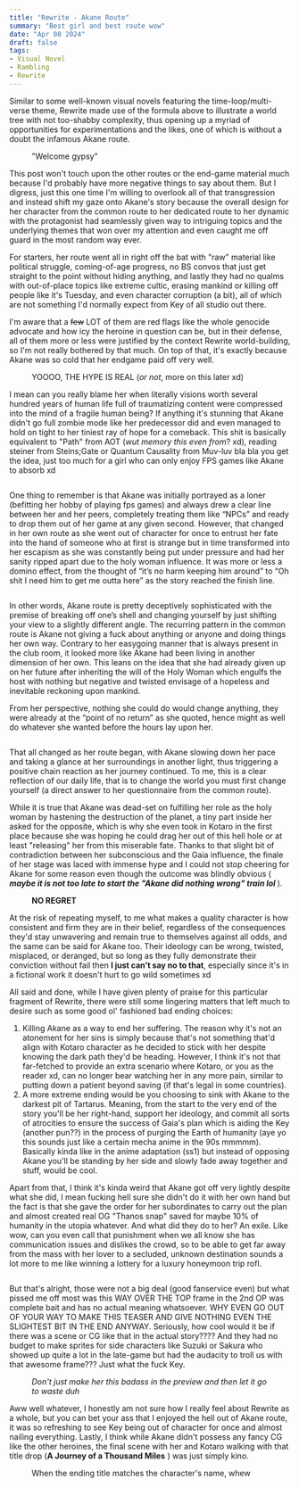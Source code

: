```yaml
---
title: "Rewrite - Akane Route"
summary: "Best girl and best route wow"
date: "Apr 08 2024"
draft: false
tags:
- Visual Novel
- Rambling
- Rewrite
---
```


<div className="richtext pb-8">
  <p>
    Similar to some well-known visual novels featuring the time-loop/multi-verse
    theme, Rewrite made use of the formula above to illustrate a world tree with
    not too-shabby complexity, thus opening up a myriad of opportunities for
    experimentations and the likes, one of which is without a doubt the infamous
    Akane route.
  </p>
  <figure className="kg-card kg-image-card kg-card-hascaption">
    <img
      className="kg-image"
      src="http://res.cloudinary.com/dxyxhzwdx/image/upload/q_80/v1/gaftonosh/2024/04/Rewrite-opening-02.00_01_20_05.Still003.webp"
      alt=""
      height={720}
      loading="lazy"
      width={1280}
    />
    <figcaption>"Welcome gypsy"</figcaption>
  </figure>
  <p>
    This post won't touch upon the other routes or the end-game material much
    because I'd probably have more negative things to say about them. But I
    digress, just this one time I'm willing to overlook all of that
    transgression and instead shift my gaze onto Akane's story because the
    overall design for her character from the common route to her dedicated
    route to her dynamic with the protagonist had seamlessly given way to
    intriguing topics and the underlying themes that won over my attention and
    even caught me off guard in the most random way ever.
  </p>
  <p>
    For starters, her route went all in right off the bat with "raw" material
    like political struggle, coming-of-age progress, no BS convos that just get
    straight to the point without hiding anything, and lastly they had no qualms
    with out-of-place topics like extreme cultic, erasing mankind or killing off
    people like it's Tuesday, and even character corruption (a bit), all of
    which are not something I'd normally expect from Key of all studio out
    there.
  </p>
  <p>
    I'm aware that a <s>few</s> LOT of them are red flags like the whole
    genocide advocate and how icy the heroine in question can be, but in their
    defense, all of them more or less were justified by the context Rewrite
    world-building, so I'm not really bothered by that much. On top of that,
    it's exactly because Akane was so cold that her endgame paid off very well.
  </p>
  <figure className="kg-card kg-image-card kg-card-hascaption">
    <img
      className="kg-image"
      src="http://res.cloudinary.com/dxyxhzwdx/image/upload/q_80/v1/gaftonosh/2024/04/Rewrite-opening-02.00_01_15_21.Still002.webp"
      alt=""
      height={720}
      loading="lazy"
      width={1280}
    />
    <figcaption>
      YOOOO, THE HYPE IS REAL (<em>or not</em>, more on this later xd)
    </figcaption>
  </figure>
  <p>
    I mean can you really blame her when literally visions worth several hundred
    years of human life full of traumatizing content were compressed into the
    mind of a fragile human being? If anything it's stunning that Akane didn't
    go full zombie mode like her predecessor did and even managed to hold on
    tight to her tiniest ray of hope for a comeback. This shit is basically
    equivalent to "Path" from AOT (<em>wut memory this even from</em>? xd),
    reading steiner from Steins;Gate or Quantum Causality from Muv-luv bla bla
    you get the idea, just too much for a girl who can only enjoy FPS games like
    Akane to absorb xd
  </p>
  <figure className="kg-card kg-image-card">
    <img
      className="kg-image"
      src="http://res.cloudinary.com/dxyxhzwdx/image/upload/q_80/v1/gaftonosh/2024/04/020_FGAK07b.webp"
      alt=""
      height={720}
      loading="lazy"
      width={1280}
    />
  </figure>
  <p>
    One thing to remember is that Akane was initially portrayed as a loner
    (befitting her hobby of playing fps games) and always drew a clear line
    between her and her peers, completely treating them like “NPCs” and ready to
    drop them out of her game at any given second. However, that changed in her
    own route as she went out of character for once to entrust her fate into the
    hand of someone who at first is strange but in time transformed into her
    escapism as she was constantly being put under pressure and had her sanity
    ripped apart due to the holy woman influence. It was more or less a domino
    effect, from the thought of “it’s no harm keeping him around” to “Oh shit I
    need him to get me outta here” as the story reached the finish line.
  </p>
  <figure className="kg-card kg-image-card">
    <img
      className="kg-image"
      src="http://res.cloudinary.com/dxyxhzwdx/image/upload/q_80/v1/gaftonosh/2024/04/023_FGAK08c.webp"
      alt=""
      height={720}
      loading="lazy"
      width={1280}
    />
  </figure>
  <p>
    In other words, Akane route is pretty deceptively sophisticated with the
    premise of breaking off one’s shell and changing yourself by just shifting
    your view to a slightly different angle. The recurring pattern in the common
    route is Akane not giving a fuck about anything or anyone and doing things
    her own way. Contrary to her easygoing manner that is always present in the
    club room, it looked more like Akane had been living in another dimension of
    her own. This leans on the idea that she had already given up on her future
    after inheriting the will of the Holy Woman which engulfs the host with
    nothing but negative and twisted envisage of a hopeless and inevitable
    reckoning upon mankind.
  </p>
  <p>
    From her perspective, nothing she could do would change anything, they were
    already at the “point of no return” as she quoted, hence might as well do
    whatever she wanted before the hours lay upon her.
  </p>
  <figure className="kg-card kg-image-card">
    <img
      className="kg-image"
      src="http://res.cloudinary.com/dxyxhzwdx/image/upload/q_80/v1/gaftonosh/2024/04/015_FGAK05.webp"
      alt=""
      height={720}
      loading="lazy"
      width={1280}
    />
  </figure>
  <p>
    That all changed as her route began, with Akane slowing down her pace and
    taking a glance at her surroundings in another light, thus triggering a
    positive chain reaction as her journey continued. To me, this is a clear
    reflection of our daily life, that is to change the world you must first
    change yourself (a direct answer to her questionnaire from the common
    route).
  </p>
  <p>
    While it is true that Akane was dead-set on fulfilling her role as the holy
    woman by hastening the destruction of the planet, a tiny part inside her
    asked for the opposite, which is why she even took in Kotaro in the first
    place because she was hoping he could drag her out of this hell hole or at
    least "releasing" her from this miserable fate. Thanks to that slight bit of
    contradiction between her subconscious and the Gaia influence, the finale of
    her stage was laced with immense hype and I could not stop cheering for
    Akane for some reason even though the outcome was blindly obvious (
    <strong>
      <em>
        maybe it is not too late to start the "Akane did nothing wrong" train
        lol
      </em>
    </strong>
    ).
  </p>
  <figure className="kg-card kg-image-card kg-card-hascaption kg-width-full">
    <img
      className="kg-image"
      src="http://res.cloudinary.com/dxyxhzwdx/image/upload/q_80/v1/gaftonosh/2024/04/20231226230424_1.webp"
      alt=""
      height={1440}
      loading="lazy"
      width={2560}
    />
    <figcaption>
      <strong>NO REGRET</strong>
    </figcaption>
  </figure>
  <p>
    At the risk of repeating myself, to me what makes a quality character is how
    consistent and firm they are in their belief, regardless of the consequences
    they'd stay unwavering and remain true to themselves against all odds, and
    the same can be said for Akane too. Their ideology can be wrong, twisted,
    misplaced, or deranged, but so long as they fully demonstrate their
    conviction without fail then <strong>I just can't say no to that</strong>,
    especially since it's in a fictional work it doesn't hurt to go wild
    sometimes xd
  </p>
  <p>
    All said and done, while I have given plenty of praise for this particular
    fragment of Rewrite, there were still some lingering matters that left much
    to desire such as some good ol' fashioned bad ending choices:
  </p>
  <ol>
    <li>
      Killing Akane as a way to end her suffering. The reason why it's not an
      atonement for her sins is simply because that's not something that'd align
      with Kotaro character as he decided to stick with her despite knowing the
      dark path they'd be heading. However, I think it's not that far-fetched to
      provide an extra scenario where Kotaro, or you as the reader xd, can no
      longer bear watching her in any more pain, similar to putting down a
      patient beyond saving (if that's legal in some countries).
    </li>
    <li>
      A more extreme ending would be you choosing to sink with Akane to the
      darkest pit of Tartarus. Meaning, from the start to the very end of the
      story you'll be her right-hand, support her ideology, and commit all sorts
      of atrocities to ensure the success of Gaia's plan which is aiding the Key
      (another pun??) in the process of purging the Earth of humanity (aye yo
      this sounds just like a certain mecha anime in the 90s mmmmm). Basically
      kinda like in the anime adaptation (ss1) but instead of opposing Akane
      you'll be standing by her side and slowly fade away together and stuff,
      would be cool.
    </li>
  </ol>
  <p>
    Apart from that, I think it's kinda weird that Akane got off very lightly
    despite what she did, I mean fucking hell sure she didn't do it with her own
    hand but the fact is that she gave the order for her subordinates to carry
    out the plan and almost created real OG "Thanos snap" saved for maybe 10% of
    humanity in the utopia whatever. And what did they do to her? An exile. Like
    wow, can you even call that punishment when we all know she has
    communication issues and dislikes the crowd, so to be able to get far away
    from the mass with her lover to a secluded, unknown destination sounds a lot
    more to me like winning a lottery for a luxury honeymoon trip rofl.
  </p>
  <figure className="kg-card kg-image-card">
    <img
      className="kg-image"
      src="http://res.cloudinary.com/dxyxhzwdx/image/upload/q_80/v1/gaftonosh/2024/04/030_FGAK12a.webp"
      alt=""
      height={720}
      loading="lazy"
      width={1280}
    />
  </figure>
  <p>
    But that's alright, those were not a big deal (good fanservice even) but
    what pissed me off most was this WAY OVER THE TOP frame in the 2nd OP was
    complete bait and has no actual meaning whatsoever. WHY EVEN GO OUT OF YOUR
    WAY TO MAKE THIS TEASER AND GIVE NOTHING EVEN THE SLIGHTEST BIT IN THE END
    ANYWAY. Seriously, how cool would it be if there was a scene or CG like that
    in the actual story???? And they had no budget to make sprites for side
    characters like Suzuki or Sakura who showed up quite a lot in the late-game
    but had the audacity to troll us with that awesome frame??? Just what the
    fuck Key.
  </p>
  <figure className="kg-card kg-image-card kg-card-hascaption">
    <img
      className="kg-image"
      src="http://res.cloudinary.com/dxyxhzwdx/image/upload/q_80/v1/gaftonosh/2024/04/Rewrite-opening-02.00_01_14_20.Still001.webp"
      alt=""
      height={720}
      loading="lazy"
      width={1280}
    />
    <figcaption>
      <em>
        Don't just make her this badass in the preview and then let it go to
        waste duh
      </em>
    </figcaption>
  </figure>
  <p>
    Aww well whatever, I honestly am not sure how I really feel about Rewrite as
    a whole, but you can bet your ass that I enjoyed the hell out of Akane
    route, it was so refreshing to see Key being out of character for once and
    almost nailing everything. Lastly, I think while Akane didn't possess any
    fancy CG like the other heroines, the final scene with her and Kotaro
    walking with that title drop (<strong>A Journey of a Thousand Miles</strong>
    ) was just simply kino.
  </p>
  <figure className="kg-card kg-image-card kg-card-hascaption">
    <img
      className="kg-image"
      src="http://res.cloudinary.com/dxyxhzwdx/image/upload/q_80/v1/gaftonosh/2024/04/028_FGAK11a.webp"
      alt=""
      height={720}
      loading="lazy"
      width={1280}
    />
    <figcaption>
      When the ending title matches the character's name, whew
    </figcaption>
  </figure>
</div>
